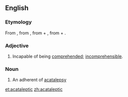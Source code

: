 ==English==

===Etymology===
From {{etyl|la}} {{term|acatalepticus|acatalēpticus|lang=la}}, from {{etyl|grc}} {{term|lang=grc|ἀκατάληπτος|tr=akatalēptos||incomprehensible}}, from {{term|lang=grc|ἀ-|tr=a-||not}} + {{term|lang=grc|καταλαμβάνω|tr=katalambanō||I seize}}, from {{term|lang=grc|κατά|tr=kata||against}} + {{term|lang=grc|λαμβάνω|tr=lambanō||I take}}.

===Adjective===
{{en-adj}}

# Incapable of being [[comprehend]]ed; [[incomprehensible]].

===Noun===
{{en-noun}}

# An adherent of [[acatalepsy]]

[[et:acataleptic]]
[[zh:acataleptic]]